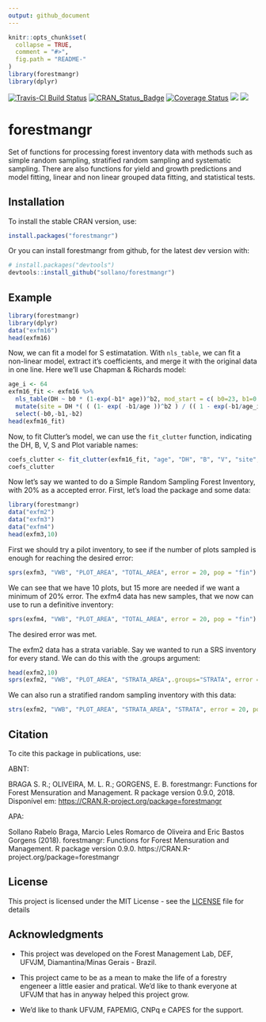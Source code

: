 ```yaml
---
output: github_document
---
```


<!-- README.md is generated from README.Rmd. Please edit that file -->

```r
knitr::opts_chunk$set(
  collapse = TRUE,
  comment = "#>",
  fig.path = "README-"
)
library(forestmangr)
library(dplyr)
```

[![Travis-CI Build Status](https://travis-ci.org/sollano/forestmangr.svg?branch=master)](https://travis-ci.org/sollano/forestmangr)
[![CRAN_Status_Badge](https://www.r-pkg.org/badges/version/forestmangr)](https://cran.r-project.org/package=forestmangr)
[![Coverage Status](https://codecov.io/gh/sollano/forestmangr/branch/master/graph/badge.svg)](https://codecov.io/gh/sollano/forestmangr?branch=master)
[![](https://cranlogs.r-pkg.org/badges/grand-total/forestmangr)](https://cran.rstudio.com/web/packages/forestmangr/index.html)
[![](https://cranlogs.r-pkg.org/badges/forestmangr)](https://cran.rstudio.com/web/packages/forestmangr/index.html)

# forestmangr

Set of functions for processing forest inventory data with methods such as simple random sampling, stratified random sampling and systematic sampling. There are also functions for yield and growth predictions and model fitting, linear and non linear grouped data fitting, and statistical tests.

## Installation
To install the stable CRAN version, use:
```r
install.packages("forestmangr")
```


Or you can install forestmangr from github, for the latest dev version with:
```r
# install.packages("devtools")
devtools::install_github("sollano/forestmangr")
```

## Example

```r
library(forestmangr)
library(dplyr)
data("exfm16")
head(exfm16)
```

Now, we can fit a model for S estimatation. With `nls_table`, we can fit a non-linear model, extract it's coefficients, and merge it with
the original data in one line. Here we'll use Chapman & Richards model:

```r
age_i <- 64
exfm16_fit <- exfm16 %>%
  nls_table(DH ~ b0 * (1-exp(-b1* age))^b2, mod_start = c( b0=23, b1=0.03, b2 = 1.3), output="merge") %>% 
  mutate(site = DH *( ( (1- exp( -b1/age ))^b2 ) / (( 1 - exp(-b1/age_i))^b2 ))) %>% 
  select(-b0,-b1,-b2)
head(exfm16_fit)
```

Now, to fit Clutter's model, we can use the `fit_clutter` function, indicating the DH, B, V, S and Plot variable names:

```r
coefs_clutter <- fit_clutter(exfm16_fit, "age", "DH", "B", "V", "site", "plot")
coefs_clutter
```

Now let's say we wanted to do a Simple Random Sampling Forest Inventory, with 20% as a accepted error. 
First, let's load the package and some data:

```r
library(forestmangr)
data("exfm2")
data("exfm3")
data("exfm4")
head(exfm3,10)
```
First we should try a pilot inventory, to see if the number of plots sampled is enough for reaching the desired error:

```r
sprs(exfm3, "VWB", "PLOT_AREA", "TOTAL_AREA", error = 20, pop = "fin")
```
We can see that we have 10 plots, but 15 more are needed if we want a minimum of 20% error.
The exfm4 data has new samples, that we now can use to run a definitive inventory:

```r
sprs(exfm4, "VWB", "PLOT_AREA", "TOTAL_AREA", error = 20, pop = "fin")
```

The desired error was met.

The exfm2 data has a strata variable. Say we wanted to run a SRS inventory for every stand. We can do this with the .groups argument:
```r
head(exfm2,10)
sprs(exfm2, "VWB", "PLOT_AREA", "STRATA_AREA",.groups="STRATA", error = 20, pop = "fin")
```

We can also run a stratified random sampling inventory with this data:
```r
strs(exfm2, "VWB", "PLOT_AREA", "STRATA_AREA", "STRATA", error = 20, pop = "fin")
```

## Citation
To cite this package in publications, use:

ABNT:

BRAGA S. R.; OLIVEIRA, M. L. R.; GORGENS, E. B. forestmangr: Functions for Forest Mensuration and Management. R package version 0.9.0, 2018. Disponível em: <https://CRAN.R-project.org/package=forestmangr>

APA:

Sollano Rabelo Braga, Marcio Leles Romarco de Oliveira and Eric Bastos Gorgens (2018). forestmangr: Functions for Forest Mensuration and Management. R package version 0.9.0. https://CRAN.R-project.org/package=forestmangr

## License

This project is licensed under the MIT License - see the [LICENSE](LICENSE) file for details

## Acknowledgments

* This project was developed on the Forest Management Lab, DEF, UFVJM, Diamantina/Minas Gerais - Brazil.

* This project came to be as a mean to make the life of a forestry engeneer a little easier and pratical. 
We'd like to thank everyone at UFVJM that has in anyway helped this project grow.

* We'd like to thank UFVJM, FAPEMIG, CNPq e CAPES for the support.

